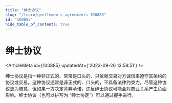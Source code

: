 ```yaml
---
title: "绅士协议"
slug: "/learn/gentlemen-s-agreements-100885"
id: "100885"
hide_table_of_contents: true
---
```



# 绅士协议

<ArticleMeta id={100885} updatedAt={'2023-09-26 13:58:51'} />
<div className='border-solid border-b border-t-0 my-4 border-[var(--ifm-color-gray-300)]' />

绅士协议是指一种非正式的、常常是口头的、只依赖交易对方诚信来遵守其条约的协议或交易。这种协议通常是非正式的、口头的，不具备法律约束力。尽管这种协议更为随意，但如果一方决定背弃承诺，违反绅士协议可能会对商业关系产生负面影响。绅士协议（也可以拼写为 “绅士协定”）可以通过握手进行。
